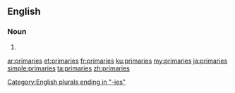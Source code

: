 ==English==

===Noun===
{{head|en|plural}}

# {{plural of|primary|lang=en}}

[[Category:English plurals ending in "-ies"]]

[[ar:primaries]]
[[et:primaries]]
[[fr:primaries]]
[[ku:primaries]]
[[my:primaries]]
[[ja:primaries]]
[[simple:primaries]]
[[ta:primaries]]
[[zh:primaries]]